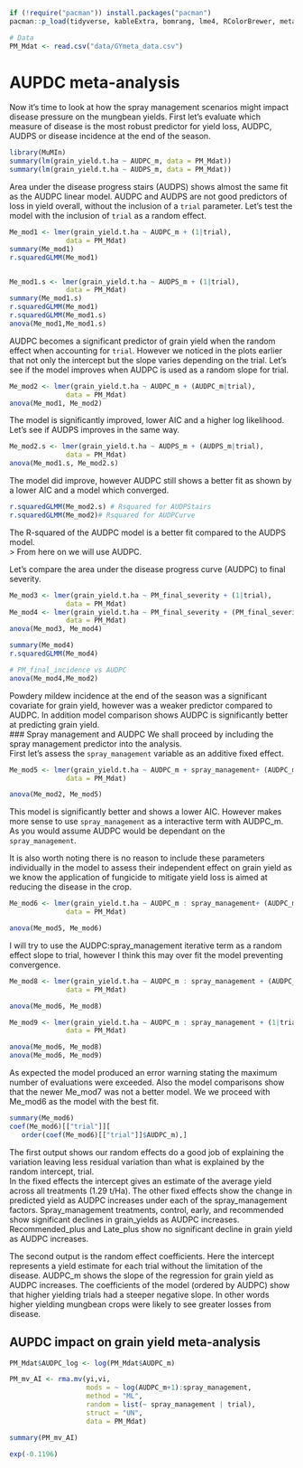 
```r
if (!require("pacman")) install.packages("pacman")
pacman::p_load(tidyverse, kableExtra, bomrang, lme4, RColorBrewer, metafor)

# Data
PM_Mdat <- read.csv("data/GYmeta_data.csv")
```



# AUPDC meta-analysis
Now it's time to look at how the spray management scenarios might impact disease pressure on the mungbean yields. First let's evaluate which measure of disease is the most robust predictor for yield loss, AUDPC, AUDPS or disease incidence at the end of the season.  
```r
library(MuMIn)
summary(lm(grain_yield.t.ha ~ AUDPC_m, data = PM_Mdat))
summary(lm(grain_yield.t.ha ~ AUDPS_m, data = PM_Mdat))
```

Area under the disease progress stairs (AUDPS) shows almost the same fit as the AUDPC linear model. AUDPC and AUDPS are not good predictors of loss in yield overall, without the inclusion of a `trial` parameter. Let's test the model with the inclusion of `trial` as a random effect.  

```r
Me_mod1 <- lmer(grain_yield.t.ha ~ AUDPC_m + (1|trial),
              data = PM_Mdat)
summary(Me_mod1)
r.squaredGLMM(Me_mod1)


Me_mod1.s <- lmer(grain_yield.t.ha ~ AUDPS_m + (1|trial),
              data = PM_Mdat)
summary(Me_mod1.s)
r.squaredGLMM(Me_mod1)
r.squaredGLMM(Me_mod1.s)
anova(Me_mod1,Me_mod1.s)
```

AUDPC becomes a significant predictor of grain yield when the random effect when accounting for `trial`. However we noticed in the plots earlier that not only the intercept but the slope varies depending on the trial. Let's see if the model improves when AUDPC is used as a random slope for trial.  

```r
Me_mod2 <- lmer(grain_yield.t.ha ~ AUDPC_m + (AUDPC_m|trial),
              data = PM_Mdat)
anova(Me_mod1, Me_mod2)

```
The model is significantly improved, lower AIC and a higher log likelihood. Let's see if AUDPS improves in the same way.

```r
Me_mod2.s <- lmer(grain_yield.t.ha ~ AUDPS_m + (AUDPS_m|trial),
              data = PM_Mdat)
anova(Me_mod1.s, Me_mod2.s)

```
The model did improve, however AUDPC still shows a better fit as shown by a lower AIC and a model which converged.  

```r
r.squaredGLMM(Me_mod2.s) # Rsquared for AUDPStairs
r.squaredGLMM(Me_mod2)# Rsquared for AUDPCurve
```

The R-squared of the AUDPC model is a better fit compared to the AUDPS model.  
> From here on we will use AUDPC.  

Let's compare the area under the disease progress curve (AUDPC) to final severity.
```r

Me_mod3 <- lmer(grain_yield.t.ha ~ PM_final_severity + (1|trial),
              data = PM_Mdat)
Me_mod4 <- lmer(grain_yield.t.ha ~ PM_final_severity + (PM_final_severity|trial),
              data = PM_Mdat)
anova(Me_mod3, Me_mod4)

summary(Me_mod4)
r.squaredGLMM(Me_mod4)

# PM_final_incidence vs AUDPC
anova(Me_mod4,Me_mod2)
```

Powdery mildew incidence at the end of the season was a significant covariate for grain yield, however was a weaker predictor compared to AUDPC. In addition model comparison shows AUDPC is significantly better at predicting grain yield.  
### Spray management and AUDPC
We shall proceed by including the spray management predictor into the analysis.  
First let's assess the `spray_management` variable as an additive fixed effect.  

```r
Me_mod5 <- lmer(grain_yield.t.ha ~ AUDPC_m + spray_management+ (AUDPC_m|trial),
              data = PM_Mdat)

anova(Me_mod2, Me_mod5)

```
This model is significantly better and shows a lower AIC. However makes more sense to use `spray_management` as a interactive term with AUDPC_m. As you would assume AUDPC would be dependant on the `spray_management`.  

It is also worth noting there is no reason to include these parameters individually in the model to assess their independent effect on grain yield as we know the application of fungicide to mitigate yield loss is aimed at reducing the disease in the crop.  

```r
Me_mod6 <- lmer(grain_yield.t.ha ~ AUDPC_m : spray_management+ (AUDPC_m|trial),
              data = PM_Mdat)

anova(Me_mod5, Me_mod6)
```

I will try to use the AUDPC:spray_management iterative term as a random effect slope to trial, however I think this may over fit the model preventing convergence.  

```r
Me_mod8 <- lmer(grain_yield.t.ha ~ AUDPC_m : spray_management + (AUDPC_m: spray_management|trial),
              data = PM_Mdat)

anova(Me_mod6, Me_mod8)

Me_mod9 <- lmer(grain_yield.t.ha ~ AUDPC_m : spray_management + (1|trial),
              data = PM_Mdat)

anova(Me_mod6, Me_mod8)
anova(Me_mod6, Me_mod9)
```
As expected the model produced an error warning stating the maximum number of evaluations were exceeded. Also the model comparisons show that the newer Me_mod7 was not a better model. We we proceed with Me_mod6 as the model with the best fit.  


```r
summary(Me_mod6)
coef(Me_mod6)[["trial"]][
   order(coef(Me_mod6)[["trial"]]$AUDPC_m),]

```
The first output shows our random effects do a good job of explaining the variation leaving less residual variation than what is explained by the random intercept, trial.  
In the fixed effects the intercept gives an estimate of the average yield across all treatments (1.29 t/Ha). The other fixed effects show the change in predicted yield as AUDPC increases under each of the spray_management factors. Spray_management treatments, control, early, and recommended show significant declines in grain_yields as AUDPC increases. Recommended_plus and Late_plus show no significant decline in grain yield as AUDPC increases.   

The second output is the random effect coefficients. Here the intercept represents a yield estimate for each trial without the limitation of the disease. AUDPC_m shows the slope of the regression for grain yield as AUDPC increases. The coefficients of the model (ordered by AUDPC) show that higher yielding trials had a steeper negative slope. In other words higher yielding mungbean crops were likely to see greater losses from disease.  


## AUPDC impact on grain yield meta-analysis

```r
PM_Mdat$AUDPC_log <- log(PM_Mdat$AUDPC_m)

PM_mv_AI <- rma.mv(yi,vi,
                   mods = ~ log(AUDPC_m+1):spray_management,
                   method = "ML",
                   random = list(~ spray_management | trial),
                   struct = "UN",
                   data = PM_Mdat)

summary(PM_mv_AI)

```
```r
exp(-0.1196)

```